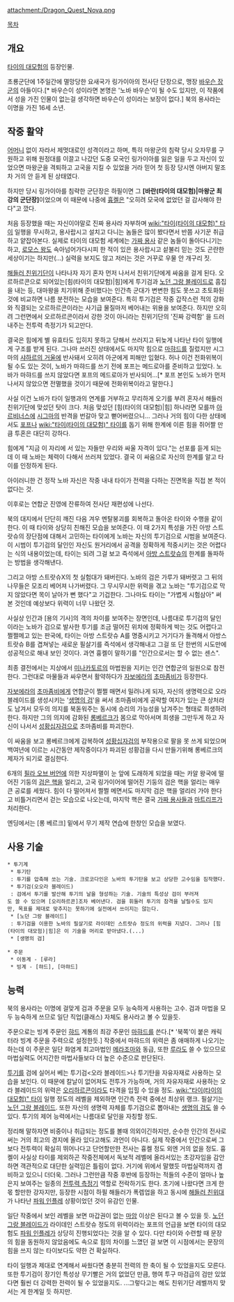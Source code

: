 attachment:/Dragon_Quest_Nova.png

[[목차]]

== 개요 ==
[[타이의 대모험]]의 등장인물.

초룡군단에 1주일간에 멸망당한 요새국가 링가이아의 전사단 단장으로, 맹장 [[바우슨 장군]]의 아들이다.[* 바우슨이 성이라면 본명은 '노바 바우슨'이 될 수도 있지만, 이 작품에서 성을 가진 인물이 없는걸 생각하면 바우슨이 성이라는 보장이 없다.] 북의 용사라는 이명을 가진 16세 소년.

== 작중 활약 ==
[[어머니]] 없이 자라서 제멋대로인 성격이라고 하며, 특히 마왕군의 침략 당시 오자무를 구원하고 위해 원정대를 이끌고 나갔던 도중 모국인 링가이아를 잃은 일을 두고 자신이 있었으면 마왕군을 격퇴하고 고국을 지킬 수 있었을 거라 믿어 첫 등장 당시엔 아버지 말조차 거의 안 듣게 된 상태였다.

하지만 당시 링가이아를 침략한 군단장은 하필이면 그 '''[바란(타이의 대모험)|마왕군 최강의 군단장]'''이었으며 이 때문에 나중에 [[흉켈]]은 "오히려 모국에 없었던 걸 감사해야 한다"고 깠다.

처음 등장했을 때는 자신이야말로 진짜 용사라 자부하며 [[wiki:"타이(타이의 대모험)" 타이]] 일행을 무시하고, 용사랍시고 설치고 다니는 놈들은 많이 봤다면서 반쯤 사기꾼 취급하고 얕잡아본다. 실제로 타이의 대모험 세계에는 [[가짜 용사]] 같은 놈들이 돌아다니기는 하고, [[로모스 왕]]도 속아넘어가다시피 한 적이 있은 용사랍시고 섵불리 믿는 것도 곤란한 세상이기는 하지만(…) 실력을 보지도 않고 저러는 것은 거꾸로 우물 안 개구리 짓.

[[해들러 친위기단]]이 나타나자 자기 혼자 먼저 나서서 친위기단에게 싸움을 걸게 된다. 오르하르콘으로 되어있는[힘(타이의 대모험)|힘]에게 투기검과 [[노던 그랑 블레이드]]로 흠집을 내는 등, 대마왕을 치기위해 준비했다는 인간측 군대가 변변한 힘도 못쓰고 초토화된 것에 비교하면 나름 분전하는 모습을 보여준다. 특히 투기검은 작중 갑작스런 적의 강화와 직결되는 오르하르콘이라는 사기급 물질마저 베어내는 위용을 보여준다. 하지만 오히려 그런면에서 오르하르콘이라서 강한 것이 아니라는 친위기단의 '진짜 강력함' 을 드러내주는 전투력 측정기가 되고만다.

결국은 힘에게 별 유효타도 입히지 못하고 당해서 쓰러지고 뒤늦게 나타난 타이 일행에게 구조를 받게 된다. 그나마 쓰러진 상태에서도 마지막 힘으로 [[마햐드]]를 질렀지만 시그마의 [[샤하르의 거울]]에 반사돼서 오히려 아군에게 피해만 입혔다. 허나 이건 전화위복이 될 수도 있는 것이, 노바가 마햐드를 쓰기 전에 포프는 메드로아를 준비하고 있었다. 노바가 마햐드를 쓰지 않았다면 포프의 메드로아가 반사되어...[* 포프 본인도 노바가 먼저 나서지 않았으면 전멸했을 것이기 때문에 전화위복이라고 말한다.]

사실 이건 노바가 타이 일행과의 연계를 거부하고 무리하게 오기를 부려 혼자서 해들러 친위기단에 맞섰던 탓이 크다. 처음 맞섰던 [힘(타이의 대모험)|힘] 하나라면 모를까 [[아르비너스]]에 [[시그마]]의 반격을 번갈아 맞고 뻗어버렸으니... 그러나 거의 힘이 다한 상태에서도 [[포프]]나 [[wiki:"타이(타이의 대모험)" 타이]]를 돕기 위해 한계에 이른 힘을 쥐어짤 만큼 투혼은 대단히 강하다.

힘에게 "지금 이 자리에 서 있는 자들만 우리와 싸울 자격이 있다."는 선포를 듣게 되는데 이 때 노바는 체력이 다해서 쓰러져 있었다. 결국 이 싸움으로 자신의 한계를 알고 타이를 인정하게 된다.

아이러니한 건 정작 노바 자신은 작중 내내 타이가 전력을 다하는 진면목을 직접 본 적이 없다는 것.

이후로는 연합군 진영에 잔류하여 전사단 재편성에 나선다.

북의 대지에서 단단히 깨진 다음 겨우 멘탈붕괴를 회복하고 돌아온 타이와 수행을 같이 한다. 이 때 타이와 상당히 친해진 모습을 보여준다. 이 때 2가지 특성을 가진 아방 스트랏슈의 장단점에 대해서 고민하는 타이에게 노바는 자신의 투기검으로 시범을 보여준다. 이 시범이 투기검의 달인인 자신도 원거리에서 공격을 정확하게 적중시키는 것은 어렵다는 식의 내용이었는데, 타이는 되려 그걸 보고 즉석에서 [[아방 스트랏슈]]의 한계를 돌파하는 방법을 생각해낸다.

그리고 아방 스트랏슈X의 첫 실험대가 돼버린다. 노바의 검은 가루가 돼버렷고 그 뒤의 나무들은 모조리 베어져 나가버렸다. 그 무시무시한 위력을 겪고 노바는 "투기검으로 막지 않았다면 목이 날아가 뻔 했다"고 기겁한다. 그나마도 타이는 "가볍게 시험삼아" 써본 것인데 예상보다 위력이 너무 나왔던 것.

사실상 인간과 [용의 기사]의 격의 차이를 보여주는 장면인데, 나름대로 투기검의 달인이라는 노바가 검으로 발사한 투기를 조금 떨어진 위치에 정확하게 박는 것도 어렵다고 쩔쩔메고 있는 판국에, 타이는 아방 스트랏슈 A를 명중시키고 거기다가 돌격해서 아방스트랏슈 B를 겹쳐넣는 새로운 필살기를 즉석에서 생각해내고 그걸 또 단 한번의 시도만에 성공적으로 해내 보인 것이다. 과연 흉켈이 말하기를 "인간으로서는 할 수 없는 센스".

최종 결전에서는 지상에서 [[미나카토르]]의 마법원을 지키는 인간 연합군의 일원으로 참전한다. 그런대로 마물들과 싸우면서 활약하다가 [[자보에라]]의 [[초마좀비]]가 등장한다.

[[자보에라]]의 [[초마좀비]]에게 연합군이 쩔쩔 매면서 밀려나게 되자, 자신의 생명력으로 오라 블레이드를 생성시키는 '[[생명의 검]]'을 써서 초마좀비에게 공략할 여지가 있는 큰 상처라도 남겨서 모두의 의지를 북돋워주는 동시에 승리의 가능성을 남겨주는 형태로 희생하려 한다. 하지만 그의 의지에 감화된 [[롱베르크]]가 몸으로 막아서며 희생을 그만두게 하고 자신이 나서서 [[성황십자검]]으로 초마좀비를 파괴한다.

이 싸움을 보고 롱베르크에게 감복하여 [[성황십자검]]의 부작용으로 팔을 못 쓰게 되었으며 백여년에 이르는 시간동안 제작중이다가 파괴된 성황검을 다시 만들기위해 롱베르크의 제자가 되기로 결심한다.

6개의 [[필라 오브 버언]]에 의한 지상파멸이 눈 앞에 도래하게 되었을 때는 카알 왕국에 떨어진 기둥의 [[검은 핵]]을 얼리고, 고국 링가이어에 떨어진 기둥의 검은 핵을 얼리는 매우 큰 공로를 세웠다. 힘이 다 떨어져서 쩔쩔 메면서도 마지막 검은 핵을 얼리러 가야 한다고 비틀거리면서 걷는 모습으로 나오는데, 마지막 핵은 결국 [[가짜 용사]]들과 [[마트리프]]가 처리한다.

엔딩에서는 [롱 베르크] 밑에서 무기 제작 연습에 한창인 모습을 보였다.

== 사용 기술 ==
 * 투기계
  * 투기탄
  : 투기를 압축해 쏘는 기술. 크로코다인은 노바의 투기탄을 보고 상당한 고수임을 짐작했다.
  * 투기검(오오라 블레이드)
  : 검에서 투기를 발산해 투기의 날을 형성하는 기술. 기술의 특성상 검이 부러져도 쓸 수 있으며 [오리하르콘]조차 베어낸다. 검을 휘둘러 투기의 참격을 날릴수도 있지만, 목표를 제대로 맞추지는 못하기에 실전에서 쓰이지는 않는다.
  * [노던 그랑 블레이드]
  : 투기검을 이용한 노바의 필살기로 라이데인 스트랏슈 정도의 위력을 지녔다. 그러나 [힘(타이의 대모험)|힘]은 이 기술을 머리로 받아냈다.(...)
  * [생명의 검]

 * 주문
  * 이동계 - [루라]
  * 빙계 - [햐드], [마햐드]

== 능력 ==
북의 용사라는 이명에 걸맞게 검과 주문을 모두 능숙하게 사용하는 고수. 검과 마법을 모두 능숙하게 쓰므로 일단 직업(클래스) 자체도 용사라고 볼 수 있을듯.

주문으로는 빙계 주문인 [[햐드]] 계통의 최강 주문인 [[마햐드]]를 쓴다.[* '북쪽'이 붙은 캐릭터라 빙계 주문을 주력으로 설정한듯.] 작중에서 마햐드의 위력은 좀 애매하게 나오기는 하는데 이 주문은 일단 화염계 최고마법인 [[메라조마]]와 동급, 또한 [[루라]]도 쓸 수 있으므로 마법실력도 어지간한 마법사들보다 더 높은 수준으로 판단된다.

[[투기]]를 검에 실어서 베는 투기검<오라 블레이드>나 투기탄을 자유자재로 사용하는 모습을 보인다. 이 때문에 칼날이 없어져도 전투가 가능하며, 거의 자유자재로 사용하는 오라 블레이드의 위력은 [[오리하르콘]]이라도 타격을 입힐 수 있을 정도. [[wiki:"타이(타이의 대모험)" 타이]] 일행 정도의 레벨을 제외하면 인간측 전력 중에선 최상위 랭크. 필살기는 [[노던 그랑 블레이드]]. 또한 자신의 생명력 자체를 투기검으로 뽑아내는 [[생명의 검]]도 쓸 수 있다. 투기의 제어 능력에서는 나름대로 달인을 자칭할 정도.

정리해 말하자면 비중이나 취급되는 정도를 볼때 의외이긴하지만, 순수한 인간의 전사로써는 거의 최고의 경지에 올라 있다고해도 과언이 아니다. 실제 작중에서 인간으로써 그보다 전투력이 확실히 뛰어나다고 단언할만한 전사는 흉켈 정도 외엔 거의 없을 정도. 흉켈이 사실상 타이를 제외하곤 작중전체에서 독보적 레벨에 올라서있는 초강자임을 감안하면 객관적으로 대단한 실력임은 틀림이 없다. 거기에 위에서 말했듯 마법실력까지 겸비하고 있으니 더더욱. 그러나 그런만큼 작중 후반에 등장하는 적들의 수준이 얼마나 높은지 보여주는 일종의 [[전투력 측정기]] 역할로 전락하기도 한다. 초기에 나왔다면 크게 한 몫 할만한 강자지만, 등장한 시점이 하필 해들러가 폭렙업을 하고 동시에 [[해들러 친위대]] 가 나타난 [[파워 인플레]] 상황이었던 것이 유감인 인물.

일단 작중에서 보인 레벨을 보면 마갑권이 없는 [[마암]] 이상은 된다고 볼 수 있을 듯. [[노던 그랑 블레이드]]가 라이데인 스트랏슈 정도의 위력이라는 포프의 언급을 보면 타이의 대모험도 [[파워 인플레]]가 상당히 진행되었다는 것을 알 수 있다. 다만 타이와 수련할 때 문장의 힘을 동원하지 않았음에도 속으로 힘의 차이를 느꼈던 걸 보면 이 시점에서는 문장의 힘을 쓰지 않는 타이보다도 약한 건 확실하다.

타이 일행과 제대로 연계해서 싸웠다면 충분히 전력의 한 축이 될 수 있었을지도 모른다. 또한 투기검이 장기인 특성상 무기빨은 거의 없었던 만큼, 행여 투구 마검급의 검만 있었다면 훨씬 더 강력한 전력이 될 수 있었을지도. ...그렇다고는 해도 친위기단 레벨까지 맞서는 게 한계일 듯 하지만. 
